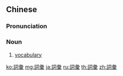 {{also|词汇}}
==Chinese==
{{zh-forms|s=词汇|alt=辭彙,詞匯*}}

===Pronunciation===
{{zh-pron
|m=cíhuì
|c=ci4 wui6
|mn=qz:sîr-hōe/xm,zz:sû-hōe
|ma=y
|cat=n
}}

===Noun===
{{zh-noun}}

# [[vocabulary]]

{{zh-cat|Intermediate}}

[[ko:詞彙]]
[[mg:詞彙]]
[[ja:詞彙]]
[[ru:詞彙]]
[[th:詞彙]]
[[zh:詞彙]]